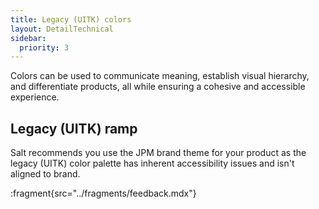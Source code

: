 ```yaml
---
title: Legacy (UITK) colors
layout: DetailTechnical
sidebar:
  priority: 3
---
```


Colors can be used to communicate meaning, establish visual hierarchy, and differentiate products, all while ensuring a cohesive and accessible experience.

## Legacy (UITK) ramp

Salt recommends you use the JPM brand theme for your product as the legacy (UITK) color palette has inherent accessibility issues and isn't aligned to brand.

<FoundationColorView group="foundation" />

:fragment{src="../fragments/feedback.mdx"}
